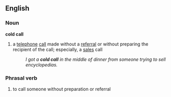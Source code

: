 ==English==

===Noun===
'''cold call'''
#a [[telephone]] [[call]] made without a [[referral]] or without preparing the recipient of the call; especially, a [[sales]] call
#:''I got a '''cold call''' in the middle of dinner from someone trying to sell encyclopedias.''

===Phrasal verb===
#to call someone without preparation or referral